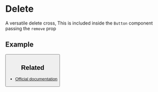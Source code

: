 
<Meta title="Elements/Delete" />

# Delete

A versatile delete cross, This is included inside the `Button` component passing the `remove` prop 

## Example

<Canvas>
  <Story name="Delete">
    <Button remove />
  </Story>
</Canvas>

## Related

- [Official documentation](https://bulma.io/documentation/elements/delete/)